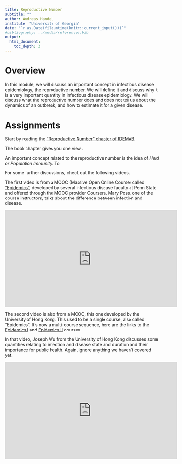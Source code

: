 ```yaml
---
title: Reproductive Number 
subtitle: ""
author: Andreas Handel
institute: "University of Georgia"
date: "`r as.Date(file.mtime(knitr::current_input()))`"
#bibliography: ../media/references.bib
output: 
  html_document:
    toc_depth: 3
---
```



# Overview
In this module, we will discuss an important concept in infectious disease epidemiology, the reproductive number. We will define it and discuss why it is a very important quantity in infectious disease epidemiology. We will discuss what the reproductive number does and does not tell us about the dynamics of an outbreak, and how to estimate it for a given disease.


# Assignments

Start by reading the ["Reproductive Number" chapter of IDEMAB](https://andreashandel.github.io/IDEMAbook/R0.html). 

The book chapter gives you one view .

An important concept related to the reproductive number is the idea of _Herd or Population Immunity_. To 



For some further discussions, check out the following videos. 

The first video is from a MOOC (Massive Open Online Course) called ["Epidemics"](https://www.coursera.org/learn/epidemics), developed by several infectious disease faculty at Penn State and offered through the MOOC provider Coursera. Mary Poss, one of the course instructors, talks about the difference between infection and disease.

<p><iframe width="560" height="315" src="https://www.youtube.com/embed/feurlFtWIsM" frameborder="0" allowfullscreen></iframe></p>


The second video is also from a MOOC, this one developed by the University of Hong Kong. This used to be a single course, also called "Epidemics". It's now a multi-course sequence, here are the links to the [Epidemics I](https://www.edx.org/course/epidemics-i) and [Epidemics II](https://www.edx.org/course/epidemics-ii) courses.

In that video, Joseph Wu from the University of Hong Kong discusses some quantities relating to infection and disease state and duration and their importance for public health. Again, ignore anything we haven't covered yet.

<p><iframe width="560" height="315" src="https://www.youtube.com/embed/z9EItIxkaVs" frameborder="0" allowfullscreen></iframe></p>




